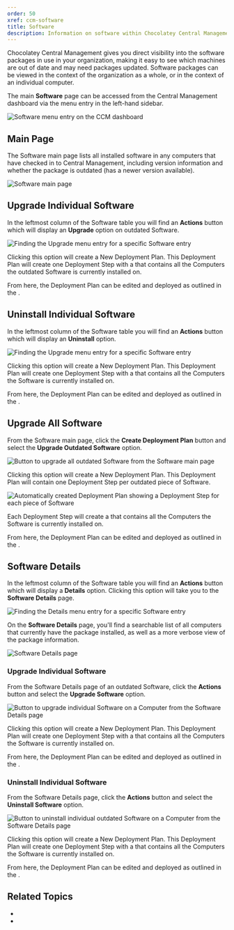```yaml
---
order: 50
xref: ccm-software
title: Software
description: Information on software within Chocolatey Central Management
---
```


Chocolatey Central Management gives you direct visibility into the software packages in use in your organization, making it easy to see which machines are out of date and may need packages updated.
Software packages can be viewed in the context of the organization as a whole, or in the context of an individual computer.

The main **Software** page can be accessed from the Central Management dashboard via the menu entry in the left-hand sidebar.

![Software menu entry on the CCM dashboard](/images/ccm-playwright/dashboard/left-menu-software.png)

## Main Page

The Software main page lists all installed software in any computers that have checked in to Central Management, including version information and whether the package is outdated (has a newer version available).

![Software main page](/images/ccm-playwright/software/screen.png)

## Upgrade Individual Software

In the leftmost column of the Software table you will find an **Actions** button which will display an **Upgrade** option on outdated Software.

![Finding the Upgrade menu entry for a specific Software entry](/images/ccm-playwright/software/table-row-button-action-dropdown-menu-upgrade.png)

Clicking this option will create a New Deployment Plan. This Deployment Plan will create one Deployment Step with a <Xref title="Temporary Group" value="ccm-groups" anchor="temporary-groups" /> that contains all the Computers the outdated Software is currently installed on.

From here, the Deployment Plan can be edited and deployed as outlined in the <Xref title="Deployment Plans documentation" value="ccm-deployments" />.

## Uninstall Individual Software

In the leftmost column of the Software table you will find an **Actions** button which will display an **Uninstall** option.

![Finding the Upgrade menu entry for a specific Software entry](/images/ccm-playwright/software/table-row-button-action-dropdown-menu-uninstall.png)

Clicking this option will create a New Deployment Plan. This Deployment Plan will create one Deployment Step with a <Xref title="Temporary Group" value="ccm-groups" anchor="temporary-groups" /> that contains all the Computers the Software is currently installed on.

From here, the Deployment Plan can be edited and deployed as outlined in the <Xref title="Deployment Plans documentation" value="ccm-deployments" />.

## Upgrade All Software

From the Software main page, click the **Create Deployment Plan** button and select the **Upgrade Outdated Software** option.

![Button to upgrade all outdated Software from the Software main page](/images/ccm-playwright/software/button-action-dropdown-menu-upgrade-outdated-software.png)

Clicking this option will create a New Deployment Plan. This Deployment Plan will contain one Deployment Step per outdated piece of Software.

![Automatically created Deployment Plan showing a Deployment Step for each piece of Software](/images/ccm-playwright/deployment-plans/edit/software-upgrade-outdated-software.png)

Each Deployment Step will create a <Xref title="Temporary Group" value="ccm-groups" anchor="temporary-groups" /> that contains all the Computers the Software is currently installed on.

From here, the Deployment Plan can be edited and deployed as outlined in the <Xref title="Deployment Plan documentation" value="ccm-deployments" />.

## Software Details

In the leftmost column of the Software table you will find an **Actions** button which will display a **Details** option.
Clicking this option will take you to the **Software Details** page.

![Finding the Details menu entry for a specific Software entry](/images/ccm-playwright/software/table-row-button-action-dropdown-menu-details.png)

On the **Software Details** page, you'll find a searchable list of all computers that currently have the package installed, as well as a more verbose view of the package information.

![Software Details page](/images/ccm-playwright/software/details/screen.png)

### Upgrade Individual Software

From the Software Details page of an outdated Software, click the **Actions** button and select the **Upgrade Software** option.

![Button to upgrade individual Software on a Computer from the Software Details page](/images/ccm-playwright/software/details/button-action-dropdown-menu-upgrade-software.png)

Clicking this option will create a New Deployment Plan. This Deployment Plan will create one Deployment Step with a <Xref title="Temporary Group" value="ccm-groups" anchor="temporary-groups" /> that contains all the Computers the Software is currently installed on.

From here, the Deployment Plan can be edited and deployed as outlined in the <Xref title="Deployment Plan documentation" value="ccm-deployments" />.

### Uninstall Individual Software

From the Software Details page, click the **Actions** button and select the **Uninstall Software** option.

![Button to uninstall individual outdated Software on a Computer from the Software Details page](/images/ccm-playwright/software/details/button-action-dropdown-menu-uninstall-software.png)

Clicking this option will create a New Deployment Plan. This Deployment Plan will create one Deployment Step with a <Xref title="Temporary Group" value="ccm-groups" anchor="temporary-groups" /> that contains all the Computers the Software is currently installed on.

From here, the Deployment Plan can be edited and deployed as outlined in the <Xref title="Deployment Plan documentation" value="ccm-deployments" />.

## Related Topics

* <Xref title="Central Management - Computers" value="ccm-computers" />
* <Xref title="Central Management - Reports" value="ccm-reports" />

<Xref title="Chocolatey Central Management" value="central-management" />
